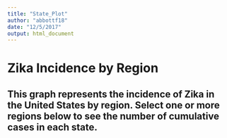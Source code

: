 ```yaml
---
title: "State_Plot"
author: "abbottf18"
date: "12/5/2017"
output: html_document
---
```




# Zika Incidence by Region 

## This graph represents the incidence of Zika in the United States by region. Select one or more regions below to see the number of cumulative cases in each state. 

